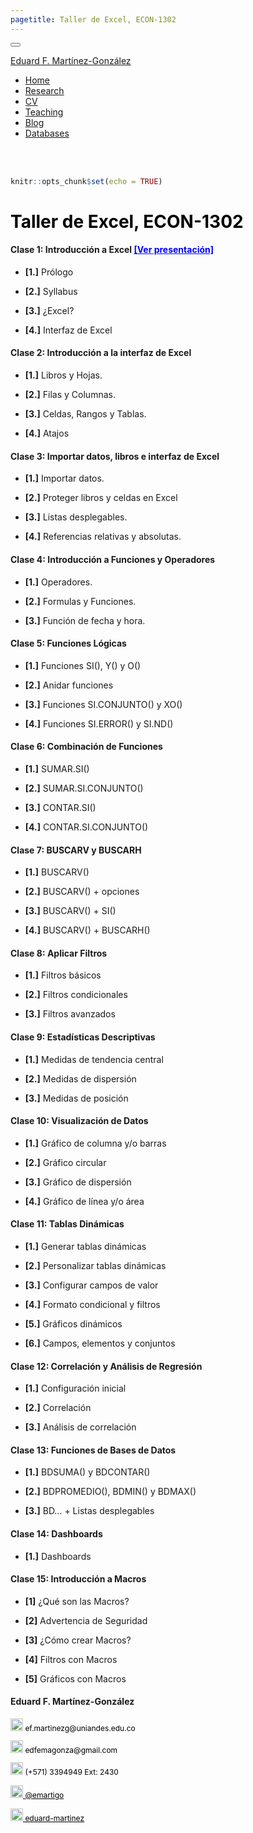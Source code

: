 ```yaml
---
pagetitle: Taller de Excel, ECON-1302
---
```


<!--- Inicio Emcabezado --->
<html>
<head>
<meta charset="utf-8" />
<meta name="generator" content="pandoc" />
<meta http-equiv="X-UA-Compatible" content="IE=EDGE" />
<title>Eduard F. Martínez-González</title>
<script src="site_libs/jquery-1.11.3/jquery.min.js"></script>
<meta name="viewport" content="width=device-width, initial-scale=1" />
<link href="site_libs/bootstrap-3.3.5/css/cerulean.min.css" rel="stylesheet" />
<script src="site_libs/bootstrap-3.3.5/js/bootstrap.min.js"></script>
<script src="site_libs/bootstrap-3.3.5/shim/html5shiv.min.js"></script>
<script src="site_libs/bootstrap-3.3.5/shim/respond.min.js"></script>
<script src="site_libs/navigation-1.1/tabsets.js"></script>
<script src="site_libs/accessible-code-block-0.0.1/empty-anchor.js"></script>
<link href="site_libs/font-awesome-5.1.0/css/all.css" rel="stylesheet" />
<link href="site_libs/font-awesome-5.1.0/css/v4-shims.css" rel="stylesheet" />
</head>
<body>
<div class="container-fluid main-container">
<div class="navbar navbar-inverse  navbar-fixed-top" role="navigation">
<div class="container">
<div class="navbar-header">
<button type="button" class="navbar-toggle collapsed" data-toggle="collapse" data-target="#navbar">
<span class="icon-bar"></span>
<span class="icon-bar"></span>
<span class="icon-bar"></span>
</button>

<a class="navbar-brand" href="https://eduard-martinez.github.io/index.html">Eduard F. Martínez-González</a>
</div> <div id="navbar" class="navbar-collapse collapse">
<ul class="nav navbar-nav"> </ul> <ul class="nav navbar-nav navbar-right">

<li><a href="https://eduard-martinez.github.io/index.html"><span class="fa fa-home"></span>Home</a></li>

<li><a href="https://eduard-martinez.github.io/research.html">Research</a></li>

<li><a href="https://eduard-martinez.github.io/cv/C_Eduard_F_Martinez_G.pdf">CV</a></li>

<li><a href="https://eduard-martinez.github.io/teaching.html">Teaching</a></li>

<li><a href="https://eduard-martinez.github.io/blog.html">Blog</a></li>

<li><a href="https://eduard-martinez.github.io/databases.html">Databases</a></li>

</div><!--/.nav-collapse -->
</div><!--/.container -->
</div><!--/.navbar -->
<div class="fluid-row" id="header">
<!--- Fin Emcabezado --->


<!--------------------------------- El codigo inicia aca --------------------------------->

<br> </br>

<!------------- Panel de la izquierda ------------->
<div class="col-sm-9">

```r
knitr::opts_chunk$set(echo = TRUE)
```

<!--- Tirulo --->
<h1 style="color:black;">Taller de Excel, ECON-1302 </h1>

#### Clase 1: Introducción a Excel  <a href="https://lectures-excel.gitlab.io/202201/lecture-1" style="color:blue;font-size:14px;"> [Ver presentación] </a> 

* **[1.]** Prólogo

* **[2.]** Syllabus

* **[3.]** ¿Excel?

* **[4.]** Interfaz de Excel

#### Clase 2: Introducción a la interfaz de Excel

* **[1.]** Libros y Hojas. 

* **[2.]** Filas y Columnas.

* **[3.]** Celdas, Rangos y Tablas.

* **[4.]** Atajos

#### Clase 3: Importar datos, libros e interfaz de Excel 

* **[1.]** Importar datos.

* **[2.]** Proteger libros y celdas en Excel

* **[3.]** Listas desplegables.

* **[4.]** Referencias relativas y absolutas.

#### Clase 4: Introducción a Funciones y Operadores 

* **[1.]** Operadores.

* **[2.]** Formulas y Funciones. 

* **[3.]** Función de fecha y hora.

#### Clase 5: Funciones Lógicas 

* **[1.]** Funciones SI(), Y() y O()

* **[2.]** Anidar funciones

* **[3.]** Funciones SI.CONJUNTO() y XO()

* **[4.]** Funciones SI.ERROR() y SI.ND()


#### Clase 6: Combinación de Funciones 

* **[1.]** SUMAR.SI()

* **[2.]** SUMAR.SI.CONJUNTO()

* **[3.]** CONTAR.SI()

* **[4.]** CONTAR.SI.CONJUNTO()

#### Clase 7: BUSCARV y BUSCARH 

* **[1.]** BUSCARV()

* **[2.]** BUSCARV() + opciones

* **[3.]** BUSCARV() + SI()

* **[4.]** BUSCARV() + BUSCARH()

#### Clase 8: Aplicar Filtros 

* **[1.]** Filtros básicos

* **[2.]** Filtros condicionales

* **[3.]** Filtros avanzados

#### Clase 9: Estadísticas Descriptivas 

* **[1.]** Medidas de tendencia central

* **[2.]** Medidas de dispersión

* **[3.]** Medidas de posición

#### Clase 10: Visualización de Datos 

* **[1.]** Gráfico de columna y/o barras

* **[2.]** Gráfico circular

* **[3.]** Gráfico de dispersión

* **[4.]** Gráfico de línea y/o área

#### Clase 11: Tablas Dinámicas 

* **[1.]** Generar tablas dinámicas 

* **[2.]** Personalizar tablas dinámicas

* **[3.]** Configurar campos de valor

* **[4.]** Formato condicional y filtros

* **[5.]** Gráficos dinámicos

* **[6.]** Campos, elementos y conjuntos

#### Clase 12: Correlación y Análisis de Regresión 

* **[1.]** Configuración inicial

* **[2.]** Correlación

* **[3.]** Análisis de correlación

#### Clase 13: Funciones de Bases de Datos 

* **[1.]** BDSUMA() y BDCONTAR()

* **[2.]** BDPROMEDIO(), BDMIN()  y BDMAX()

* **[3.]** BD... + Listas desplegables

#### Clase 14: Dashboards 

* **[1.]** Dashboards

#### Clase 15: Introducción a Macros 

* **[1]** ¿Qué son las Macros?

* **[2]** Advertencia de Seguridad

* **[3]** ¿Cómo crear Macros?

* **[4]** Filtros con Macros

* **[5]** Gráficos con Macros


</div>

<!------------- Panel de la derecha ------------->
<div class="col-sm-3">

#### Eduard F. Martínez-González
 
<!-- Correo -->
<p style="color:black;font-size:12px;"><img alt="Qries" src="images/correo.png" width=20" height="20"> ef.martinezg@uniandes.edu.co </img></p>

<!-- Correo -->
<p style="color:black;font-size:12px;"><img alt="Qries" src="images/correo.png" width=20" height="20"> edfemagonza@gmail.com </img></p>

<!-- Tel -->
<p style="color:black;font-size:12px;"><img alt="Qries" src="images/tel.png" width=20" height="20"> (+571) 3394949 Ext: 2430</img></p>

<!-- Twitter -->
 <a href="https://twitter.com/emartigo" style="color:black;font-size:12px;"> <img alt="Qries" src="images/twitter.jpg" width=20" height="20">  @emartigo</a> 

<!-- GitHub -->
<a href="https://github.com/eduard-martinez" style="color:black;font-size:12px;"> <img alt="Qries" src="images/github.png" width=20" height="20">  eduard-martinez</a>

</div>
<!------------- Panel de la derecha ------------->





<!--------------------------------- El codigo finaliza aca --------------------------------->





</div>
<script>
// add bootstrap table styles to pandoc tables
function bootstrapStylePandocTables() {
$('tr.header').parent('thead').parent('table').addClass('table table-condensed');
}
$(document).ready(function () {
bootstrapStylePandocTables();
});
</script>
<!-- tabsets -->
<script>
$(document).ready(function () {
window.buildTabsets("TOC");
});
$(document).ready(function () {
$('.tabset-dropdown > .nav-tabs > li').click(function () {
$(this).parent().toggleClass('nav-tabs-open')
});
});
</script>
<!-- code folding -->
<!-- dynamically load mathjax for compatibility with self-contained -->
<script>
(function () {
var script = document.createElement("script");
script.type = "text/javascript";
script.src  = "http://example.com/MathJax.js";
document.getElementsByTagName("head")[0].appendChild(script);
})();
</script>
</body>
</html>
